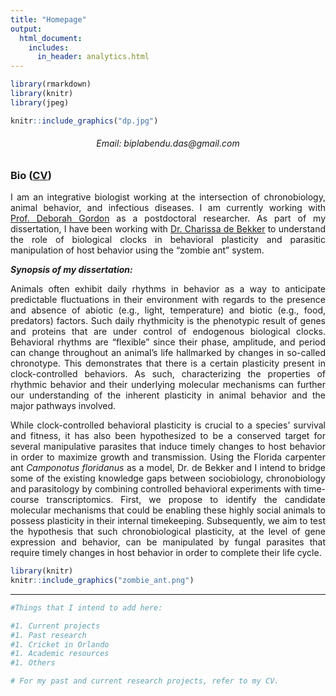 ```yaml
---
title: "Homepage"
output: 
  html_document:
    includes:
      in_header: analytics.html
---
```


<style>
body {text-align: justify}
</style>

```r
library(rmarkdown)
library(knitr)
library(jpeg)
```


```r
knitr::include_graphics("dp.jpg")
```
   
<h6 style="text-align: center;" markdown="1">Email: biplabendu.das@gmail.com</h6>     
       
### Bio ([CV](https://www.academia.edu/attachments/81365810/download_file))   
    
I am an integrative biologist working at the intersection of chronobiology, animal behavior, and infectious diseases. I am currently working with [Prof. Deborah Gordon](http://web.stanford.edu/~dmgordon/index.html) as a postdoctoral researcher. As part of my dissertation, I have been working with [Dr. Charissa de Bekker](http://sciences.ucf.edu/biology/debekkerlab/) to understand the role of biological clocks in behavioral plasticity and parasitic manipulation of host behavior using the "zombie ant" system.


__*Synopsis of my dissertation:*__

Animals often exhibit daily rhythms in behavior as a way to anticipate predictable fluctuations in their environment with regards to the presence and absence of abiotic (e.g., light, temperature) and biotic (e.g., food, predators) factors. Such daily rhythmicity is the phenotypic result of genes and proteins that are under control of endogenous biological clocks. Behavioral rhythms are “flexible” since their phase, amplitude, and period can change throughout an animal’s life hallmarked by changes in so-called chronotype. This demonstrates that there is a certain plasticity present in clock-controlled behaviors. As such, characterizing the properties of rhythmic behavior and their underlying molecular mechanisms can further our understanding of the inherent plasticity in animal behavior and the major pathways involved. 

While clock-controlled behavioral plasticity is crucial to a species’ survival and fitness, it has also been hypothesized to be a conserved target for several manipulative parasites that induce timely changes to host behavior in order to maximize growth and transmission. Using the Florida carpenter ant *Camponotus floridanus* as a model, Dr. de Bekker and I intend to bridge some of the existing knowledge gaps between sociobiology, chronobiology and parasitology by combining controlled behavioral experiments with time-course transcriptomics. First, we propose to identify the candidate molecular mechanisms that could be enabling these highly social animals to possess plasticity in their internal timekeeping. Subsequently, we aim to test the hypothesis that such chronobiological plasticity, at the level of gene expression and behavior, can be manipulated by fungal parasites that require timely changes in host behavior in order to complete their life cycle.


```r
library(knitr)
knitr::include_graphics("zombie_ant.png")
```
   

----------------------------------


```r
#Things that I intend to add here:

#1. Current projects
#1. Past research 
#1. Cricket in Orlando
#1. Academic resources 
#1. Others
```

```r
# For my past and current research projects, refer to my CV.
```

